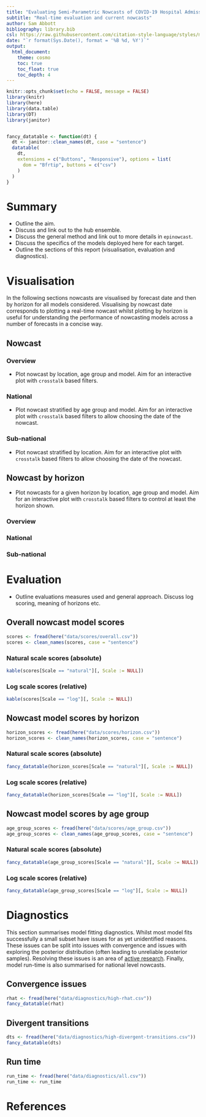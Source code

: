 ```yaml
---
title: "Evaluating Semi-Parametric Nowcasts of COVID-19 Hospital Admissions in Germany"
subtitle: "Real-time evaluation and current nowcasts"
author: Sam Abbott 
bibliography: library.bib
csl: https://raw.githubusercontent.com/citation-style-language/styles/master/apa-numeric-superscript-brackets.csl
date: "`r format(Sys.Date(), format = '%B %d, %Y')`"
output:
  html_document:
    theme: cosmo
    toc: true
    toc_float: true
    toc_depth: 4
---
```


```r
knitr::opts_chunk$set(echo = FALSE, message = FALSE)
library(knitr)
library(here)
library(data.table)
library(DT)
library(janitor)


fancy_datatable <- function(dt) {
  dt <- janitor::clean_names(dt, case = "sentence")
  datatable(
    dt,
    extensions = c("Buttons", "Responsive"), options = list(
      dom = "Bfrtip", buttons = c("csv")
    )
  )
}
```

# Summary

- Outline the aim.
- Discuss and link out to the hub ensemble.
- Discuss the general method and link out to more details in `epinowcast`.
- Discuss the specifics of the models deployed here for each target.
- Outline the sections of this report (visualisation, evaluation and diagnostics).

# Visualisation

In the following sections nowcasts are visualised by forecast date and then by horizon for all models considered. Visualising by nowcast date corresponds to plotting a real-time nowcast whilst plotting by horizon is useful for understanding the performance of nowcasting models across a number of forecasts in a concise way.

## Nowcast

### Overview

- Plot nowcast by location, age group and model. Aim for an interactive plot with `crosstalk` based filters.

### National

- Plot nowcast stratified by age group and model. Aim for an interactive plot with `crosstalk` based filters to allow choosing the date of the nowcast.

### Sub-national

- Plot nowcast stratified by location. Aim for an interactive plot with `crosstalk` based filters to allow choosing the date of the nowcast.

## Nowcast by horizon

- Plot nowcasts for a given horizon by location, age group and model. Aim for an interactive plot with `crosstalk` based filters to control at least the horizon shown.

### Overview

### National

### Sub-national

# Evaluation

- Outline evaluations measures used and general approach. Discuss log scoring, meaning of horizons etc.

## Overall nowcast model scores

```r
scores <- fread(here("data/scores/overall.csv"))
scores <- clean_names(scores, case = "sentence")
```

### Natural scale scores (absolute)

```r
kable(scores[Scale == "natural"][, Scale := NULL])
```

### Log scale scores (relative)

```r
kable(scores[Scale == "log"][, Scale := NULL])
```

## Nowcast model scores by horizon

```r
horizon_scores <- fread(here("data/scores/horizon.csv"))
horizon_scores <- clean_names(horizon_scores, case = "sentence")
```

### Natural scale scores (absolute)

```r
fancy_datatable(horizon_scores[Scale == "natural"][, Scale := NULL])
```

### Log scale scores (relative)

```r
fancy_datatable(horizon_scores[Scale == "log"][, Scale := NULL])
```

## Nowcast model scores by age group

```r
age_group_scores <- fread(here("data/scores/age_group.csv"))
age_group_scores <- clean_names(age_group_scores, case = "sentence")
```

### Natural scale scores (absolute)

```r
fancy_datatable(age_group_scores[Scale == "natural"][, Scale := NULL])
```

### Log scale scores (relative)

```r
fancy_datatable(age_group_scores[Scale == "log"][, Scale := NULL])
```

# Diagnostics

This section summarises model fitting diagnostics. Whilst most model fits successfully a small subset have issues for as yet unidentified reasons. These issues can be split into issues with convergence and issues with exploring the posterior distribution (often leading to unreliable posterior samples). Resolving these issues is an area of [active research](https://github.com/epiforecasts/epinowcast/issues/22). Finally, model run-time is also summarised for national level nowcasts.


## Convergence issues

```r
rhat <- fread(here("data/diagnostics/high-rhat.csv"))
fancy_datatable(rhat)
```

## Divergent transitions


```r
dts <- fread(here("data/diagnostics/high-divergent-transitions.csv"))
fancy_datatable(dts)
```

## Run time

```r
run_time <- fread(here("data/diagnostics/all.csv"))
run_time <- run_time
```

# References